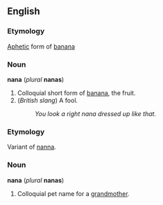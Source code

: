 ==English==
===Etymology===
[[Aphetic]] form of [[banana]]

===Noun===
'''nana''' (''plural'' '''nanas''')

#Colloquial short form of [[banana]], the fruit.
#(''British slang'') A fool.
#:''You look a right nana dressed up like that.''

===Etymology===
Variant of [[nanna]].

===Noun===
'''nana''' (''plural'' '''nanas''')

#Colloquial pet name for a [[grandmother]].